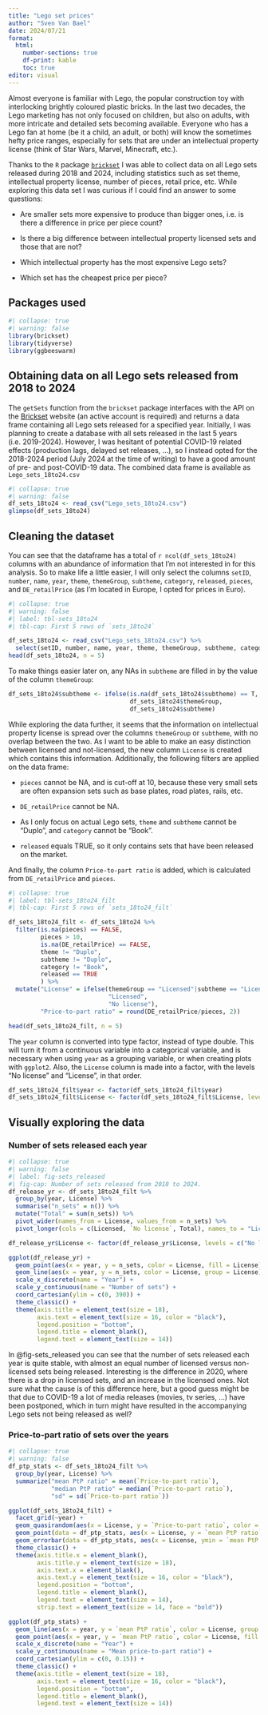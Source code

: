 ```yaml
---
title: "Lego set prices"
author: "Sven Van Bael"
date: 2024/07/21
format: 
  html:
    number-sections: true
    df-print: kable
    toc: true
editor: visual
---
```


Almost everyone is familiar with Lego, the popular construction toy with interlocking brightly coloured plastic bricks. In the last two decades, the Lego marketing has not only focused on children, but also on adults, with more intricate and detailed sets becoming available. Everyone who has a Lego fan at home (be it a child, an adult, or both) will know the sometimes hefty price ranges, especially for sets that are under an intellectual property license (think of Star Wars, Marvel, Minecraft, etc.).

Thanks to the `R` package [`brickset`](https://github.com/jbryer/brickset) I was able to collect data on all Lego sets released during 2018 and 2024, including statistics such as set theme, intellectual property license, number of pieces, retail price, etc. While exploring this data set I was curious if I could find an answer to some questions:

-   Are smaller sets more expensive to produce than bigger ones, i.e. is there a difference in price per piece count?

-   Is there a big difference between intellectual property licensed sets and those that are not?

-   Which intellectual property has the most expensive Lego sets?

-   Which set has the cheapest price per piece?

## Packages used

```r
#| collapse: true
#| warning: false
library(brickset)
library(tidyverse)
library(ggbeeswarm)
```

## Obtaining data on all Lego sets released from 2018 to 2024

The `getSets` function from the `brickset` package interfaces with the API on the [Brickset](https://brickset.com/) website (an active account is required) and returns a data frame containing all Lego sets released for a specified year. Initially, I was planning to create a database with all sets released in the last 5 years (i.e. 2019-2024). However, I was hesitant of potential COVID-19 related effects (production lags, delayed set releases, ...), so I instead opted for the 2018-2024 period (July 2024 at the time of writing) to have a good amount of pre- and post-COVID-19 data. The combined data frame is available as `Lego_sets_18to24.csv`

```r
#| collapse: true
#| warning: false
df_sets_18to24 <- read_csv("Lego_sets_18to24.csv")
glimpse(df_sets_18to24)
```

## Cleaning the dataset

You can see that the dataframe has a total of `r ncol(df_sets_18to24)` columns with an abundance of information that I'm not interested in for this analysis. So to make life a little easier, I will only select the columns `setID`, `number`, `name`, `year`, `theme`, `themeGroup`, `subtheme`, `category`, `released`, `pieces`, and `DE_retailPrice` (as I'm located in Europe, I opted for prices in Euro).

```r
#| collapse: true
#| warning: false
#| label: tbl-sets_18to24
#| tbl-cap: First 5 rows of `sets_18to24`

df_sets_18to24 <- read_csv("Lego_sets_18to24.csv") %>%
  select(setID, number, name, year, theme, themeGroup, subtheme, category, released, pieces, DE_retailPrice)
head(df_sets_18to24, n = 5)
```

To make things easier later on, any NAs in `subtheme` are filled in by the value of the column `themeGroup`:

```r
df_sets_18to24$subtheme <- ifelse(is.na(df_sets_18to24$subtheme) == T,
                                  df_sets_18to24$themeGroup,
                                  df_sets_18to24$subtheme)
```

While exploring the data further, it seems that the information on intellectual property license is spread over the columns `themeGroup` or `subtheme`, with no overlap between the two. As I want to be able to make an easy distinction between licensed and not-licensed, the new column `License` is created which contains this information. Additionally, the following filters are applied on the data frame:

-   `pieces` cannot be NA, and is cut-off at 10, because these very small sets are often expansion sets such as base plates, road plates, rails, etc.

-   `DE_retailPrice` cannot be NA.

-   As I only focus on actual Lego sets, `theme` and `subtheme` cannot be "Duplo", and `category` cannot be "Book".

-   `released` equals TRUE, so it only contains sets that have been released on the market.

And finally, the column `Price-to-part ratio` is added, which is calculated from `DE_retailPrice` and `pieces`.

```r
#| collapse: true
#| label: tbl-sets_18to24_filt
#| tbl-cap: First 5 rows of `sets_18to24_filt`

df_sets_18to24_filt <- df_sets_18to24 %>%
  filter(is.na(pieces) == FALSE,
         pieces > 10,
         is.na(DE_retailPrice) == FALSE,
         theme != "Duplo",
         subtheme != "Duplo",
         category != "Book",
         released == TRUE
         ) %>%
  mutate("License" = ifelse(themeGroup == "Licensed"|subtheme == "Licensed",
                            "Licensed",
                            "No license"),
         "Price-to-part ratio" = round(DE_retailPrice/pieces, 2))

head(df_sets_18to24_filt, n = 5)
```

The `year` column is converted into type factor, instead of type double. This will turn it from a continuous variable into a categorical variable, and is necessary when using `year` as a grouping variable, or when creating plots with `ggplot2`. Also, the `License` column is made into a factor, with the levels "No license" and "License", in that order.

```r
df_sets_18to24_filt$year <- factor(df_sets_18to24_filt$year)
df_sets_18to24_filt$License <- factor(df_sets_18to24_filt$License, levels = c("No license", "Licensed"))
```

## Visually exploring the data

### Number of sets released each year

```r
#| collapse: true
#| warning: false
#| label: fig-sets_released
#| fig-cap: Number of sets released from 2018 to 2024.
df_release_yr <- df_sets_18to24_filt %>%
  group_by(year, License) %>%
  summarise("n_sets" = n()) %>%
  mutate("Total" = sum(n_sets)) %>%
  pivot_wider(names_from = License, values_from = n_sets) %>%
  pivot_longer(cols = c(Licensed, `No license`, Total), names_to = "License", values_to = "n_sets")

df_release_yr$License <- factor(df_release_yr$License, levels = c("No license", "Licensed", "Total"))

ggplot(df_release_yr) +
  geom_point(aes(x = year, y = n_sets, color = License, fill = License), pch = 21, size = 2) +
  geom_line(aes(x = year, y = n_sets, color = License, group = License)) +
  scale_x_discrete(name = "Year") +
  scale_y_continuous(name = "Number of sets") +
  coord_cartesian(ylim = c(0, 390)) +
  theme_classic() +
  theme(axis.title = element_text(size = 18),
        axis.text = element_text(size = 16, color = "black"),
        legend.position = "bottom",
        legend.title = element_blank(),
        legend.text = element_text(size = 14))
```

In @fig-sets_released you can see that the number of sets released each year is quite stable, with almost an equal number of licensed versus non-licensed sets being released. Interesting is the difference in 2020, where there is a drop in licensed sets, and an increase in the licensed ones. Not sure what the cause is of this difference here, but a good guess might be that due to COVID-19 a lot of media releases (movies, tv series, ...) have been postponed, which in turn might have resulted in the accompanying Lego sets not being released as well?

### Price-to-part ratio of sets over the years

```r
#| collapse: true
#| warning: false
df_ptp_stats <- df_sets_18to24_filt %>%
  group_by(year, License) %>%
  summarize("mean PtP ratio" = mean(`Price-to-part ratio`),
            "median PtP ratio" = median(`Price-to-part ratio`),
            "sd" = sd(`Price-to-part ratio`))

ggplot(df_sets_18to24_filt) +
  facet_grid(~year) +
  geom_quasirandom(aes(x = License, y = `Price-to-part ratio`, color = License), dodge.width = 0.5, pch = 21) +
  geom_point(data = df_ptp_stats, aes(x = License, y = `mean PtP ratio`)) +
  geom_errorbar(data = df_ptp_stats, aes(x = License, ymin = `mean PtP ratio` - sd, ymax = `mean PtP ratio` + sd), width = 0.2) +
  theme_classic() +
  theme(axis.title.x = element_blank(),
        axis.title.y = element_text(size = 18),
        axis.text.x = element_blank(),
        axis.text.y = element_text(size = 16, color = "black"),
        legend.position = "bottom",
        legend.title = element_blank(),
        legend.text = element_text(size = 14),
        strip.text = element_text(size = 14, face = "bold"))
```

```r
ggplot(df_ptp_stats) +
  geom_line(aes(x = year, y = `mean PtP ratio`, color = License, group = License)) +
  geom_point(aes(x = year, y = `mean PtP ratio`, color = License, fill = License), pch = 21, size = 2) +
  scale_x_discrete(name = "Year") +
  scale_y_continuous(name = "Mean price-to-part ratio") +
  coord_cartesian(ylim = c(0, 0.15)) +
  theme_classic() +
  theme(axis.title = element_text(size = 18),
        axis.text = element_text(size = 16, color = "black"),
        legend.position = "bottom",
        legend.title = element_blank(),
        legend.text = element_text(size = 14))
  
```
